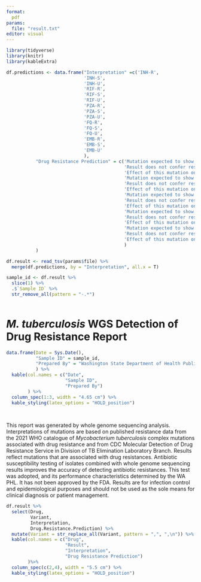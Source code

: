 ---
format: 
  pdf
params:
  file: "result.txt"
editor: visual
---

```{r, results='hide', echo=FALSE, message=FALSE, warning=FALSE}
library(tidyverse)
library(knitr)
library(kableExtra)
```

```{r, results='hide', echo=FALSE, message=FALSE, warning=FALSE}
df.predictions <- data.frame("Interpretation" =c('INH-R',
                             'INH-S',
                             'INH-U',
                             'RIF-R',
                             'RIF-S',
                             'RIF-U',
                             'PZA-R',
                             'PZA-S',
                             'PZA-U',
                             'FQ-R',
                             'FQ-S',
                             'FQ-U',
                             'EMB-R',
                             'EMB-S',
                             'EMB-U'
                             ),
           "Drug Resistance Prediction" = c('Mutation expected to show resistance to Isoniazid.',
                                            'Result does not confer resistance to Isoniazid.',
                                            'Effect of this mutation on Isoniazid resistance is unknown.',
                                            'Mutation expected to show resistance to Rifampicin treatment.',
                                            'Result does not confer resistance to Rifampicin treatment.',
                                            'Effect of this mutation on Rifampicin resistance is unknown.',
                                            'Mutation expected to show resistance to Pyrazinamide treatment.',
                                            'Result does not confer resistance to Pyrazinamide treatment.',
                                            'Effect of this mutation on Pyrazinamide resisistance is unknown.',
                                            'Mutation expected to show resistance to Fluoroquinolone treatment.',
                                            'Result does not confer resistance to Fluoroquinolone treatment.',
                                            'Effect of this mutation on Fluoroquinolone resistance is unknown.',
                                            'Mutation expected to show resistance to Ethambutol treatment.',
                                            'Result does not confer resistance to Ethambutol treatment.',
                                            'Effect of this mutation on Ethambutol resistance is unknown.'
                                            )
           )

```

```{r, results='hide', echo=FALSE, message=FALSE, warning=FALSE}
df.result <- read_tsv(params$file) %>%
  merge(df.predictions, by = "Interpretation", all.x = T)

sample_id <- df.result %>%
  slice(1) %>%
  .$`Sample ID` %>%
  str_remove_all(pattern = "-.*")
  
```

# *M. tuberculosis* WGS Detection of Drug Resistance Report

```{r, echo=FALSE, message=FALSE, warning=FALSE}
data.frame(Date = Sys.Date(),
           "Sample ID" = sample_id,
           "Prepared By" = "Washington State Department of Health Public Health Laboratories"
           ) %>%
  kable(col.names = c("Date",
                      "Sample ID",
                      "Prepared By")
        ) %>%
  column_spec(1:3, width = "4.65 cm") %>%
  kable_styling(latex_options = "HOLD_position")
  
  
```
This report was generated by whole genome sequencing analysis. Interpretations of mutations are based on published resistance data from the 2021 WHO catalogue of *Mycobacterium tuberculosis* complex mutations associated with drug resistance and from CDC Molecular Detection of Drug Resistance Service in Division of TB Elimination Laboratory Branch. Results reflect mutations that are associated with drug resistances. Antibiotic susceptibility testing of isolates combined with whole genome sequencing results improves the accuracy of detecting antibiotic resistances. This test was adopted, and its performance characteristics determined by the WA PHL. It has not been approved by the FDA. Results are for infection control and epidemiological purposes and should not be used as the sole means for clinical diagnosis or patient management.

```{r, echo=FALSE, message=FALSE, warning=FALSE}
df.result %>%
  select(Drug, 
         Variant, 
         Interpretation, 
         Drug.Resistance.Prediction) %>%
  mutate(Variant = str_replace_all(Variant, pattern = ",", ",\n")) %>%
  kable(col.names = c("Drug",
                      "Result",
                      "Interpretation",
                      "Drug Resistance Prediction")
        )%>%
  column_spec(c(2,4), width = "5.5 cm") %>%
  kable_styling(latex_options = "HOLD_position")
```

